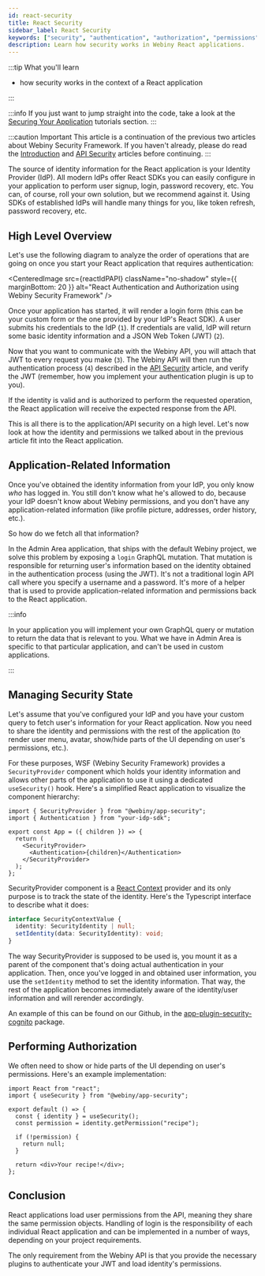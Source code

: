 ```yaml
---
id: react-security
title: React Security
sidebar_label: React Security
keywords: ["security", "authentication", "authorization", "permissions", "react"]
description: Learn how security works in Webiny React applications.
---
```



:::tip What you'll learn

- how security works in the context of a React application

:::

:::info
If you just want to jump straight into the code, take a look at the [Securing Your Application](/docs/tutorials/extend-admin-area/security/introduction) tutorials section.
:::

:::caution Important
This article is a continuation of the previous two articles about Webiny Security Framework. If you haven't already, please do read the [Introduction](/docs/key-topics/security-framework/introduction) and [API Security](/docs/key-topics/security-framework/api-security) articles before continuing.
:::

The source of identity information for the React application is your Identity Provider (IdP). All modern IdPs offer React SDKs you can easily configure in your application to perform user signup, login, password recovery, etc. You can, of course, roll your own solution, but we recommend against it. Using SDKs of established IdPs will handle many things for you, like token refresh, password recovery, etc.

## High Level Overview

Let's use the following diagram to analyze the order of operations that are going on once you start your React application that requires authentication:

<CenteredImage
  src={reactIdPAPI}
  className="no-shadow"
  style={{ marginBottom: 20 }}
  alt="React Authentication and Authorization using Webiny Security Framework"
/>

Once your application has started, it will render a login form (this can be your custom form or the one provided by your IdP's React SDK). A user submits his credentials to the IdP (`1`). If credentials are valid, IdP will return some basic identity information and a JSON Web Token (JWT) (`2`).

Now that you want to communicate with the Webiny API, you will attach that JWT to every request you make (`3`). The Webiny API will then run the authentication process (`4`) described in the [API Security](/docs/key-topics/security-framework/api-security) article, and verify the JWT (remember, how you implement your authentication plugin is up to you).

If the identity is valid and is authorized to perform the requested operation, the React application will receive the expected response from the API.

This is all there is to the application/API security on a high level. Let's now look at how the identity and permissions we talked about in the previous article fit into the React application.

## Application-Related Information

Once you've obtained the identity information from your IdP, you only know _who_ has logged in. You still don't know what he's allowed to do, because your IdP doesn't know about Webiny permissions, and you don't have any application-related information (like profile picture, addresses, order history, etc.).

So how do we fetch all that information?

In the Admin Area application, that ships with the default Webiny project, we solve this problem by exposing a `login` GraphQL mutation. That mutation is responsible for returning user's information based on the identity obtained in the authentication process (using the JWT). It's not a traditional login API call where you specify a username and a password. It's more of a helper that is used to provide application-related information and permissions back to the React application.

:::info

In your application you will implement your own GraphQL query or mutation to return the data that is relevant to you. What we have in Admin Area is specific to that particular application, and can't be
used in custom applications.

:::

## Managing Security State

Let's assume that you've configured your IdP and you have your custom query to fetch user's information for your React application. Now you need to share the identity and permissions with the rest of the application (to render user menu, avatar, show/hide parts of the UI depending on user's permissions, etc.).

For these purposes, WSF (Webiny Security Framework) provides a `SecurityProvider` component which holds your identity information and allows other parts of the application to use it using a dedicated `useSecurity()` hook. Here's a simplified React application to visualize the component hierarchy:

```tsx
import { SecurityProvider } from "@webiny/app-security";
import { Authentication } from "your-idp-sdk";

export const App = ({ children }) => {
  return (
    <SecurityProvider>
      <Authentication>{children}</Authentication>
    </SecurityProvider>
  );
};
```

SecurityProvider component is a [React Context](https://reactjs.org/docs/context.html) provider and its only purpose is to track the state of the identity. Here's the Typescript interface to describe what it does:

```ts title="Security context interface"
interface SecurityContextValue {
  identity: SecurityIdentity | null;
  setIdentity(data: SecurityIdentity): void;
}
```

The way SecurityProvider is supposed to be used is, you mount it as a parent of the component that's doing actual authentication in your application. Then, once you've logged in and obtained user information, you use the `setIdentity` method to set the identity information. That way, the rest of the application becomes immediately aware of the identity/user information and will rerender accordingly.

An example of this can be found on our Github, in the [app-plugin-security-cognito](https://github.com/webiny/webiny-js/blob/next/packages/app-plugin-security-cognito/src/cognito/Authenticator.ts#L111) package.

## Performing Authorization

We often need to show or hide parts of the UI depending on user's permissions. Here's an example implementation:

```tsx title="Using the useSecurity() hook to perform authorization"
import React from "react";
import { useSecurity } from "@webiny/app-security";

export default () => {
  const { identity } = useSecurity();
  const permission = identity.getPermission("recipe");

  if (!permission) {
    return null;
  }

  return <div>Your recipe!</div>;
};
```

## Conclusion

React applications load user permissions from the API, meaning they share the same permission objects. Handling of login is the responsibility of each individual React application and can be implemented in a number of ways, depending on your project requirements.

The only requirement from the Webiny API is that you provide the necessary plugins to authenticate your JWT and load identity's permissions. 
